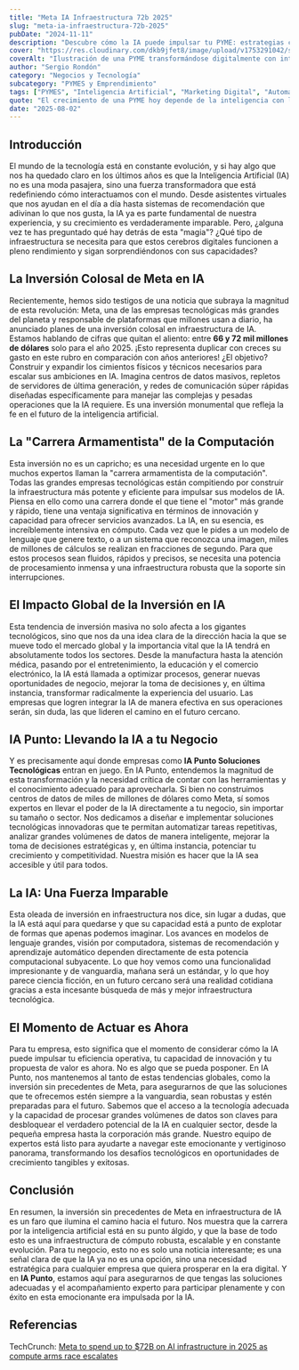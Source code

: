 ```yaml
---
title: "Meta IA Infraestructura 72b 2025"
slug: "meta-ia-infraestructura-72b-2025"
pubDate: "2024-11-11"
description: "Descubre cómo la IA puede impulsar tu PYME: estrategias concretas de marketing, automatización y datos para aumentar ventas."
cover: "https://res.cloudinary.com/dkb9jfet8/image/upload/v1753291042/small-business_kk56r6.jpg"
coverAlt: "Ilustración de una PYME transformándose digitalmente con inteligencia artificial."
author: "Sergio Rondón"
category: "Negocios y Tecnología"
subcategory: "PYMES y Emprendimiento"
tags: ["PYMES", "Inteligencia Artificial", "Marketing Digital", "Automatización", "Ventas"]
quote: "El crecimiento de una PYME hoy depende de la inteligencia con la que se aplican datos, IA y estrategia. — Sergio Rondón"
date: "2025-08-02"
---
```




<h2 id="introduccion">Introducción</h2>

El mundo de la tecnología está en constante evolución, y si hay algo que nos ha quedado claro en los últimos años es que la Inteligencia Artificial (IA) no es una moda pasajera, sino una fuerza transformadora que está redefiniendo cómo interactuamos con el mundo. Desde asistentes virtuales que nos ayudan en el día a día hasta sistemas de recomendación que adivinan lo que nos gusta, la IA ya es parte fundamental de nuestra experiencia, y su crecimiento es verdaderamente imparable. Pero, ¿alguna vez te has preguntado qué hay detrás de esta "magia"? ¿Qué tipo de infraestructura se necesita para que estos cerebros digitales funcionen a pleno rendimiento y sigan sorprendiéndonos con sus capacidades?

<h2 id="la-inversion-colosal-de-meta-en-ia">
  La Inversión Colosal de Meta en IA
</h2>

Recientemente, hemos sido testigos de una noticia que subraya la magnitud de esta revolución: Meta, una de las empresas tecnológicas más grandes del planeta y responsable de plataformas que millones usan a diario, ha anunciado planes de una inversión colosal en infraestructura de IA. Estamos hablando de cifras que quitan el aliento: entre **66 y 72 mil millones de dólares** solo para el año 2025. ¡Esto representa duplicar con creces su gasto en este rubro en comparación con años anteriores! ¿El objetivo? Construir y expandir los cimientos físicos y técnicos necesarios para escalar sus ambiciones en IA. Imagina centros de datos masivos, repletos de servidores de última generación, y redes de comunicación súper rápidas diseñadas específicamente para manejar las complejas y pesadas operaciones que la IA requiere. Es una inversión monumental que refleja la fe en el futuro de la inteligencia artificial.

<h2 id="la-carrera-armamentista-de-la-computacion">
  La "Carrera Armamentista" de la Computación
</h2>

Esta inversión no es un capricho; es una necesidad urgente en lo que muchos expertos llaman la "carrera armamentista de la computación". Todas las grandes empresas tecnológicas están compitiendo por construir la infraestructura más potente y eficiente para impulsar sus modelos de IA. Piensa en ello como una carrera donde el que tiene el "motor" más grande y rápido, tiene una ventaja significativa en términos de innovación y capacidad para ofrecer servicios avanzados. La IA, en su esencia, es increíblemente intensiva en cómputo. Cada vez que le pides a un modelo de lenguaje que genere texto, o a un sistema que reconozca una imagen, miles de millones de cálculos se realizan en fracciones de segundo. Para que estos procesos sean fluidos, rápidos y precisos, se necesita una potencia de procesamiento inmensa y una infraestructura robusta que la soporte sin interrupciones.

<h2 id="el-impacto-global-de-la-inversion-en-ia">
  El Impacto Global de la Inversión en IA
</h2>

Esta tendencia de inversión masiva no solo afecta a los gigantes tecnológicos, sino que nos da una idea clara de la dirección hacia la que se mueve todo el mercado global y la importancia vital que la IA tendrá en absolutamente todos los sectores. Desde la manufactura hasta la atención médica, pasando por el entretenimiento, la educación y el comercio electrónico, la IA está llamada a optimizar procesos, generar nuevas oportunidades de negocio, mejorar la toma de decisiones y, en última instancia, transformar radicalmente la experiencia del usuario. Las empresas que logren integrar la IA de manera efectiva en sus operaciones serán, sin duda, las que lideren el camino en el futuro cercano.

<h2 id="ia-punto-llevando-la-ia-a-tu-negocio">
  IA Punto: Llevando la IA a tu Negocio
</h2>

Y es precisamente aquí donde empresas como **IA Punto Soluciones Tecnológicas** entran en juego. En IA Punto, entendemos la magnitud de esta transformación y la necesidad crítica de contar con las herramientas y el conocimiento adecuado para aprovecharla. Si bien no construimos centros de datos de miles de millones de dólares como Meta, sí somos expertos en llevar el poder de la IA directamente a tu negocio, sin importar su tamaño o sector. Nos dedicamos a diseñar e implementar soluciones tecnológicas innovadoras que te permitan automatizar tareas repetitivas, analizar grandes volúmenes de datos de manera inteligente, mejorar la toma de decisiones estratégicas y, en última instancia, potenciar tu crecimiento y competitividad. Nuestra misión es hacer que la IA sea accesible y útil para todos.

<h2 id="la-ia-una-fuerza-imparable">La IA: Una Fuerza Imparable</h2>

Esta oleada de inversión en infraestructura nos dice, sin lugar a dudas, que la IA está aquí para quedarse y que su capacidad está a punto de explotar de formas que apenas podemos imaginar. Los avances en modelos de lenguaje grandes, visión por computadora, sistemas de recomendación y aprendizaje automático dependen directamente de esta potencia computacional subyacente. Lo que hoy vemos como una funcionalidad impresionante y de vanguardia, mañana será un estándar, y lo que hoy parece ciencia ficción, en un futuro cercano será una realidad cotidiana gracias a esta incesante búsqueda de más y mejor infraestructura tecnológica.

<h2 id="el-momento-de-actuar-es-ahora">El Momento de Actuar es Ahora</h2>

Para tu empresa, esto significa que el momento de considerar cómo la IA puede impulsar tu eficiencia operativa, tu capacidad de innovación y tu propuesta de valor es ahora. No es algo que se pueda posponer. En IA Punto, nos mantenemos al tanto de estas tendencias globales, como la inversión sin precedentes de Meta, para asegurarnos de que las soluciones que te ofrecemos estén siempre a la vanguardia, sean robustas y estén preparadas para el futuro. Sabemos que el acceso a la tecnología adecuada y la capacidad de procesar grandes volúmenes de datos son claves para desbloquear el verdadero potencial de la IA en cualquier sector, desde la pequeña empresa hasta la corporación más grande. Nuestro equipo de expertos está listo para ayudarte a navegar este emocionante y vertiginoso panorama, transformando los desafíos tecnológicos en oportunidades de crecimiento tangibles y exitosas.

<h2 id="conclusion">Conclusión</h2>

En resumen, la inversión sin precedentes de Meta en infraestructura de IA es un faro que ilumina el camino hacia el futuro. Nos muestra que la carrera por la inteligencia artificial está en su punto álgido, y que la base de todo esto es una infraestructura de cómputo robusta, escalable y en constante evolución. Para tu negocio, esto no es solo una noticia interesante; es una señal clara de que la IA ya no es una opción, sino una necesidad estratégica para cualquier empresa que quiera prosperar en la era digital. Y en **IA Punto**, estamos aquí para asegurarnos de que tengas las soluciones adecuadas y el acompañamiento experto para participar plenamente y con éxito en esta emocionante era impulsada por la IA.

<h2 id="referencias">Referencias</h2>

TechCrunch: <a href="https://techcrunch.com/2025/07/30/meta-to-spend-up-to-72b-on-ai-infrastructure-in-2025-as-compute-arms-race-escalates/" target="_blank" rel="noopener noreferrer">
Meta to spend up to $72B on AI infrastructure in 2025 as compute arms race escalates </a>
